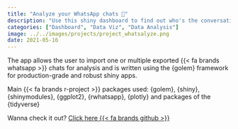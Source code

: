 ```yaml
---
title: "Analyze your WhatsApp chats 🔎"
description: "Use this shiny dashboard to find out who's the conversation starter or the last man standing!"  
categories: ["Dashboard", "Data Viz", "Data Analysis"]
image: ../../images/projects/project_whatsalyze.png
date: 2021-05-16
---
```


The app allows the user to import one or multiple exported {{< fa brands whatsapp >}} chats for analysis and is written using the {golem} framework for production-grade and robust shiny apps.

Main {{< fa brands r-project >}} packages used: {golem}, {shiny}, {shinymodules}, {ggplot2}, {rwhatsapp}, {plotly} and packages of the {tidyverse}

Wanna check it out? [Click here {{< fa brands github >}}](https://github.com/EmanuelSommer/whatsalyze)